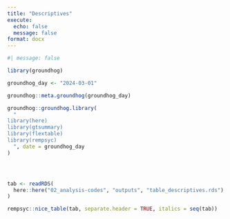 ```yaml
---
title: "Descriptives"
execute:
  echo: false
  message: false
format: docx
---
```


```r
#| message: false

library(groundhog)

groundhog_day <- "2024-03-01"

groundhog::meta.groundhog(groundhog_day)

groundhog::groundhog.library(
  "
library(here)
library(gtsummary)
library(flextable)
library(rempsyc)
  ", date = groundhog_day
)




tab <- readRDS(
  here::here("02_analysis-codes", "outputs", "table_descriptives.rds")
)

rempsyc::nice_table(tab, separate.header = TRUE, italics = seq(tab))
```


